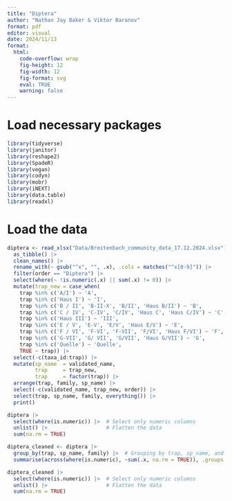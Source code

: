 ```yaml
---
title: "Diptera"
author: "Nathan Jay Baker & Viktor Baranov"
format: pdf
editor: visual
date: 2024/11/13
format: 
  html: 
    code-overflow: wrap
    fig-height: 12
    fig-width: 12
    fig-format: svg
    eval: TRUE
    warning: false
---
```


# Load necessary packages

```r
library(tidyverse)
library(janitor)
library(reshape2)
library(SpadeR)
library(vegan)
library(codyn)
library(mobr)
library(iNEXT)
library(data.table)
library(readxl)
```

# Load the data

```r
diptera <- read_xlsx("Data/Breitenbach_community_data_17.12.2024.xlsx") |> # read in excel spreadsheet 
  as_tibble() |>                                                           # Make tibble table
  clean_names() |>                                                         # Homogenize column names 
  rename_with(~ gsub("^x", "", .x), .cols = matches("^x[0-9]")) |>         # Change column names
  filter(order == "Diptera") |>                                            # Keeps only Dipteran taxa
  select(where(~ !is.numeric(.x) || sum(.x) != 0)) |>                      # Removes empty (0) columns
  mutate(trap_new = case_when(                                             # Homogenize trap names
    trap %in% c('A/I') ~ 'A',
    trap %in% c('Haus I') ~ 'I',
    trap %in% c('B / II', 'B-II-X', 'B/II', 'Haus B/II') ~ 'B',
    trap %in% c('C / IV', 'C-IV', 'C/IV', 'Haus C', 'Haus C/IV') ~ 'C',
    trap %in% c('Haus III') ~ 'III',
    trap %in% c('E / V', 'E-V', 'E/V', 'Haus E/V') ~ 'E',
    trap %in% c('F / VI', 'F-VI', 'F-VII', 'F/VI', 'Haus F/VI') ~ 'F',
    trap %in% c('G-VII', 'G/ VII', 'G/VII', 'Haus G/VII') ~ 'G',
    trap %in% c('Quelle') ~ 'Quelle',
    TRUE ~ trap)) |> 
  select(-c(taxa_id:trap)) |>                                              # Remove unnecessary columns
  mutate(sp_name  = validated_name,                                        # Change column names
         trap     = trap_new,                                              # Change column names
         trap     = factor(trap)) |>                                       # make trap a factor
  arrange(trap, family, sp_name) |>                                        # Sort data
  select(-c(validated_name, trap_new, order)) |>                           # Remove unnecessary columns
  select(trap, sp_name, family, everything()) |>                           # rearrange columns
  print()

diptera |> 
  select(where(is.numeric)) |>  # Select only numeric columns
  unlist() |>                   # Flatten the data
  sum(na.rm = TRUE)
```

```r
diptera_cleaned <- diptera |> 
  group_by(trap, sp_name, family) |>  # Grouping by trap, sp_name, and family
  summarise(across(where(is.numeric), ~sum(.x, na.rm = TRUE)), .groups = "drop")

diptera_cleaned |> 
  select(where(is.numeric)) |>  # Select only numeric columns
  unlist() |>                   # Flatten the data
  sum(na.rm = TRUE)
```
